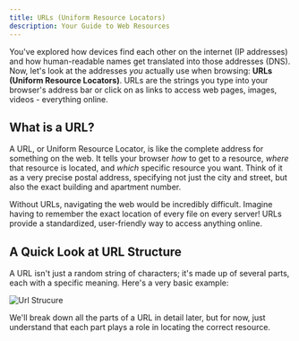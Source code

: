 ```yaml
---
title: URLs (Uniform Resource Locators)
description: Your Guide to Web Resources
---
```


You've explored how devices find each other on the internet (IP addresses) and how human-readable names get translated into those addresses (DNS). Now, let's look at the addresses _you_ actually use when browsing: **URLs (Uniform Resource Locators)**. URLs are the strings you type into your browser's address bar or click on as links to access web pages, images, videos - everything online.

## What is a URL?

A URL, or Uniform Resource Locator, is like the complete address for something on the web. It tells your browser _how_ to get to a resource, _where_ that resource is located, and _which_ specific resource you want. Think of it as a very precise postal address, specifying not just the city and street, but also the exact building and apartment number.

Without URLs, navigating the web would be incredibly difficult. Imagine having to remember the exact location of every file on every server! URLs provide a standardized, user-friendly way to access anything online.

## A Quick Look at URL Structure

A URL isn't just a random string of characters; it's made up of several parts, each with a specific meaning.
Here's a very basic example:

![Url Strucure](./url.png)

We'll break down all the parts of a URL in detail later, but for now, just understand that each part plays a role in locating the correct resource.
